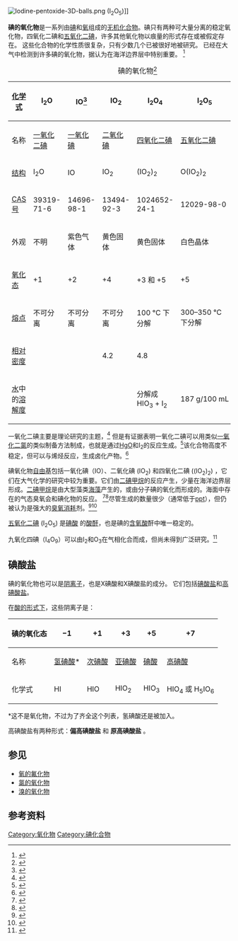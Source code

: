 [[Image:Iodine-pentoxide-3D-balls.png|thumb]] (I<sub>2</sub>O<sub>5</sub>)]]

'''碘的氧化物'''是一系列由[[碘|碘]]和[[氧|氧]]组成的[[无机化合物|无机化合物]]。碘只有两种可大量分离的稳定氧化物，四氧化二碘和[[五氧化二碘|五氧化二碘]]，许多其他氧化物以痕量的形式存在或被假定存在。
这些化合物的化学性质很复杂，只有少数几个已被很好地被研究。 已经在大气中检测到许多碘的氧化物，据认为在海洋边界层中特别重要。 <ref>{{cite journal|last1=Kaltsoyannis|first1=Nikolas|last2=Plane|first2=John M. C.|title=Quantum chemical calculations on a selection of iodine-containing species (IO, OIO, INO3, (IO)2, I2O3, I2O4 and I2O5) of importance in the atmosphere|journal=Physical Chemistry Chemical Physics|date=2008|volume=10|issue=13|pages=1723–33|doi=10.1039/B715687C|pmid=18350176|bibcode=2008PCCP...10.1723K}}</ref>

{|align="center"  class="wikitable"
|-
|+碘的氧化物<ref>{{RubberBible86th}}</ref>
|-
![[化学式|化学式]]
!I<sub>2</sub>O
!IO<ref>{{cite journal|last1=Nikitin|first1=I V|title=Halogen monoxides|journal=Russian Chemical Reviews|date=31 August 2008|volume=77|issue=8|pages=739–749|doi=10.1070/RC2008v077n08ABEH003788|bibcode=2008RuCRv..77..739N}}</ref>
!IO<sub>2</sub>
!I<sub>2</sub>O<sub>4</sub>
!I<sub>2</sub>O<sub>5</sub>
!I<sub>4</sub>O<sub>9</sub>
|-
!名称
|[[一氧化二碘|一氧化二碘]]
|[[一氧化碘|一氧化碘]]
|[[二氧化碘|二氧化碘]]
|[[四氧化二碘|四氧化二碘]]
|[[五氧化二碘|五氧化二碘]]
|[[九氧化四碘|九氧化四碘]]
|-
![[结构|结构]]
|I<sub>2</sub>O
|IO
|IO<sub>2</sub>
|(IO<sub>2</sub>)<sub>2</sub>
|O(IO<sub>2</sub>)<sub>2</sub>
|I(OIO<sub>2</sub>)<sub>3</sub>
|-
![[CAS号|CAS号]]
|39319-71-6
|14696-98-1
|13494-92-3
|1024652-24-1
|12029-98-0
|66523-94-2
|-
!外观
|不明
|紫色气体
|黄色固体
|黄色固体
|白色晶体
|深黄色固体
|-
![[氧化态|氧化态]]
| +1
| +2
| +4
| +3 和 +5
| +5
| +3 和 +5
|-
![[熔点|熔点]]
|不可分离
|不可分离
|不可分离
|100 °C 下分解
|300–350 °C 下分解
|75 °C下分解
|-
![[相对密度|相对密度]]
|
|
|4.2
|4.8
|
|
|-
![[水|水]]中的[[溶解度|溶解度]]
|
|
|
|分解成 HIO<sub>3</sub> + I<sub>2</sub>
|187 g/100 mL
|分解成 HIO<sub>3</sub> + I<sub>2</sub>
|}

一氧化二碘主要是理论研究的主题，<ref>{{cite journal|last1=Novak|first1=Igor|title=Theoretical study of I2O|journal=Heteroatom Chemistry|date=1998|volume=9|issue=4|pages=383–385|doi=10.1002/(SICI)1098-1071(1998)9:4<383::AID-HC6>3.0.CO;2-9}}</ref> 但是有证据表明一氧化二碘可以用类似[[一氧化二氯|一氧化二氯]]的类似制备方法制成，也就是通过[[氧化汞|HgO]]和I<sub>2</sub>的反应生成。<ref>{{cite journal|last1=Forbes|first1=Craig P.|last2=Goosen|first2=André|last3=Laue|first3=Hugh A. H.|title=Hypoiodite reaction: kinetic study of the reaction of 1,1-diphenyl-ethylene with mercury(II) oxide iodine|journal=Journal of the Chemical Society, Perkin Transactions 1|date=1974|pages=2350–2353|doi=10.1039/P19740002350}}</ref>该化合物高度不稳定，但可以与烯烃反应，生成卤化产物。<ref>{{cite journal|last1=Cambie|first1=Richard C.|last2=Hayward|first2=Rodney C.|last3=Lindsay|first3=Barry G.|last4=Phan|first4=Alice I. T.|last5=Rutledge|first5=Peter S.|last6=Woodgate|first6=Paul D.|title=Reactions of iodine oxide with alkenes|journal=Journal of the Chemical Society, Perkin Transactions 1|date=1976|issue=18|pages=1961|doi=10.1039/P19760001961}}</ref>

碘氧化物[[自由基|自由基]]包括一氧化碘（IO）、二氧化碘 (IO<sub>2</sub>) 和四氧化二碘 ((IO<sub>2</sub>)<sub>2</sub>) ，它们在大气化学的研究中较为重要。它们由[[二碘甲烷|二碘甲烷]]的{{le|光氧化|Photo-oxidation of polymers}}反应产生，少量在海洋边界层形成。[[二碘甲烷|二碘甲烷]]是由大型藻类[[海藻|海藻]]产生的，或由分子碘的氧化而形成的。海面中存在的气态臭氧会和碘化物的反应。 <ref>{{cite journal|last1=Hoffmann|first1=Thorsten|last2=O'Dowd|first2=Colin D.|last3=Seinfeld|first3=John H.|title=Iodine oxide homogeneous nucleation: An explanation for coastal new particle production|journal=Geophysical Research Letters|date=15 May 2001|volume=28|issue=10|pages=1949–1952|doi=10.1029/2000GL012399|bibcode=2001GeoRL..28.1949H|url=https://authors.library.caltech.edu/50961/1/grl14261.pdf|access-date=2020-08-31|archive-date=2017-08-14|archive-url=https://web.archive.org/web/20170814165103/http://authors.library.caltech.edu/50961/1/grl14261.pdf|dead-url=no}}</ref><ref>{{cite journal|last1=Carpenter|first1=Lucy J.|last2=MacDonald|first2=Samantha M.|last3=Shaw|first3=Marvin D.|last4=Kumar|first4=Ravi|last5=Saunders|first5=Russell W.|last6=Parthipan|first6=Rajendran|last7=Wilson|first7=Julie|last8=Plane|first8=John M.C.|title=Atmospheric iodine levels influenced by seasurface emissions of inorganic iodine|journal=Nature Geoscience|date=13 January 2013|volume=6|issue=2|pages=108–111|doi=10.1038/ngeo1687|url=http://eprints.whiterose.ac.uk/76461/7/Nge01687%20-%20pre-publication%20version_with_coversheet.pdf|access-date=2020-08-31|archive-date=2017-09-22|archive-url=https://web.archive.org/web/20170922013906/http://eprints.whiterose.ac.uk/76461/7/Nge01687%20-%20pre-publication%20version_with_coversheet.pdf|dead-url=no}}</ref>尽管生成的数量很少（通常低于[[ppt|ppt]]），但仍被认为是强大的[[臭氧层空洞|臭氧消耗]]剂。<ref>{{cite journal|last1=Saiz-Lopez|first1=A.|last2=Fernandez|first2=R. P.|last3=Ordóñez|first3=C.|last4=Kinnison|first4=D. E.|last5=Gómez Martín|first5=J. C.|last6=Lamarque|first6=J.-F.|last7=Tilmes|first7=S.|title=Iodine chemistry in the troposphere and its effect on ozone|journal=Atmospheric Chemistry and Physics|date=10 December 2014|volume=14|issue=23|pages=13119–13143|doi=10.5194/acp-14-13119-2014|bibcode=2014ACP....1413119S|doi-access=free}}</ref><ref>{{cite journal|last1=Cox|first1=R. A.|last2=Bloss|first2=W. J.|last3=Jones|first3=R. L.|last4=Rowley|first4=D. M.|title=OIO and the atmospheric cycle of iodine|journal=Geophysical Research Letters|date=1 July 1999|volume=26|issue=13|pages=1857–1860|doi=10.1029/1999GL900439|bibcode=1999GeoRL..26.1857C|url=http://pure-oai.bham.ac.uk/ws/files/11849889/Cox_OIO_and_the_Atmospheric_Cycle_of_Iodine_GRL_1999.pdf|access-date=2020-08-31|archive-date=2020-03-05|archive-url=https://web.archive.org/web/20200305074556/http://pure-oai.bham.ac.uk/ws/files/11849889/Cox_OIO_and_the_Atmospheric_Cycle_of_Iodine_GRL_1999.pdf|dead-url=no}}</ref>

[[五氧化二碘|五氧化二碘]] (I<sub>2</sub>O<sub>5</sub>) 是[[碘酸|碘酸]] 的[[酸酐|酸酐]]，也是碘的[[含氧酸|含氧酸]]酐中唯一稳定的。

九氧化四碘（I<sub>4</sub>O<sub>9</sub>）可以由I<sub>2</sub>和O<sub>3</sub>在气相化合而成，但尚未得到广泛研究。<ref>{{cite journal|last1=Sunder|first1=S.|last2=Wren|first2=J. C.|last3=Vikis|first3=A. C.|title=Raman spectra of I4O9 formed by the reaction of iodine with ozone|url=https://archive.org/details/sim_journal-of-raman-spectroscopy_1985-12_16_6/page/424|journal=Journal of Raman Spectroscopy|date=December 1985|volume=16|issue=6|pages=424–426|doi=10.1002/jrs.1250160611|bibcode=1985JRSp...16..424S}}</ref>

==碘酸盐==

碘的氧化物也可以是[[阴离子|阴离子]]，也是X碘酸和X碘酸盐的成分。  它们包括[[碘酸盐|碘酸盐]]和[[高碘酸盐|高碘酸盐]]。

在[[含氧酸|酸的形式下]]，这些阴离子是：

{| class="wikitable"
|-
! 碘的氧化态
| −1
| +1
| +3
| +5
| +7
|-
! 名称
| [[氢碘酸|氢碘酸]]*
| [[次碘酸|次碘酸]]
| [[亚碘酸|亚碘酸]]
| [[碘酸|碘酸]]
| [[高碘酸|高碘酸]]
|-
! 化学式
| HI
| HIO
| HIO<sub>2</sub>
| HIO<sub>3</sub>
| HIO<sub>4</sub> 或 H<sub>5</sub>IO<sub>6</sub>
|}

<nowiki>*</nowiki>这不是氧化物，不过为了齐全这个列表，氢碘酸还是被加入。

高碘酸盐有两种形式：'''偏高碘酸盐''' {{chem|IO|4|−}} 和 '''原高碘酸盐''' {{chem|IO|6|5−}}。

==参见==
* [[氧的氟化物|氧的氟化物]]
* [[氯的氧化物|氯的氧化物]]
* [[溴的氧化物|溴的氧化物]]
==参考资料==
{{Reflist}}

{{碘化物}}

[[Category:氧化物|Category:氧化物]]
[[Category:碘化合物|Category:碘化合物]]
